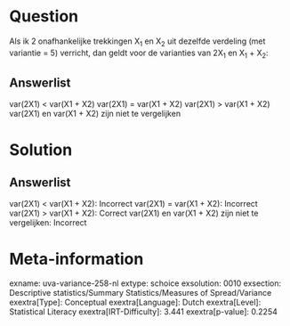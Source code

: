Question
========

Als ik 2 onafhankelijke trekkingen X~1~ en X~2~ uit dezelfde verdeling
(met variantie = 5) verricht, dan geldt voor de varianties van 2X~1~ en
X~1~ + X~2~:

Answerlist
----------

var(2X1) < var(X1 + X2)
var(2X1) = var(X1 + X2)
var(2X1) > var(X1 + X2)
var(2X1) en var(X1 + X2) zijn niet te vergelijken

Solution
========

Answerlist
----------

var(2X1) < var(X1 + X2): Incorrect
var(2X1) = var(X1 + X2): Incorrect
var(2X1) > var(X1 + X2): Correct
var(2X1) en var(X1 + X2) zijn niet te vergelijken: Incorrect

Meta-information
================
exname: uva-variance-258-nl
extype: schoice
exsolution: 0010
exsection: Descriptive statistics/Summary Statistics/Measures of Spread/Variance
exextra[Type]: Conceptual
exextra[Language]: Dutch
exextra[Level]: Statistical Literacy
exextra[IRT-Difficulty]: 3.441
exextra[p-value]: 0.2254
